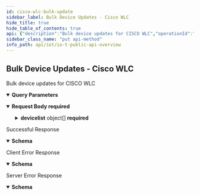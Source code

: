 ```yaml
---
id: cisco-wlc-bulk-update
sidebar_label: Bulk Device Updates - Cisco WLC
hide_title: true
hide_table_of_contents: true
api: {"description":"Bulk device updates for CISCO WLC","operationId":"cisco-wlc-bulk-update","security":[{"X-Key-Id":[],"X-Access-Key":[]}],"tags":["IoT Public API"],"parameters":[{"description":"The customer ID to which the API call is directed","in":"query","name":"customerid","required":true,"schema":{"type":"string"}},{"description":"Source of integration","in":"query","name":"updateSource","required":true,"schema":{"type":"string"}}],"requestBody":{"required":true,"content":{"application/json":{"schema":{"type":"object","required":["devicelist"],"properties":{"devicelist":{"type":"array","description":"devices","items":{"type":"object","properties":{"macAddress":{"type":"string"},"ipAddress":{"type":"string"},"radio":{"type":"string"},"connectionState":{"type":"string"},"wlanId":{"type":"string"},"SSID":{"type":"string"},"connectedDuration":{"type":"string"},"authentication":{"type":"string"},"status":{"type":"string"},"authMethod":{"type":"string"},"encryptionCipher":{"type":"string"},"rssi":{"type":"string"},"snr":{"type":"string"},"apName":{"type":"string"},"apIPAddress":{"type":"string"},"apMacAddress":{"type":"string"},"apRadioSlotId":{"type":"string"},"apModel":{"type":"string"},"location":{"type":"string"},"country":{"type":"string"},"BSSID":{"type":"string"},"apencryptionCipher":{"type":"string"},"bluetoothType":{"type":"string","description":"Only if isBluetooth is true"},"bluetoothDeviceType":{"type":"string","description":"Only if isBluetooth is true"},"frequency":{"type":"string","description":"Only if isBluetooth is true"},"channel":{"type":"string","description":"Only if isBluetooth is true"},"isBluetooth":{"type":"boolean"}}}}}},"examples":{"payloadExample":{"summary":"An example of payload of device list for Cisco WLC","value":{"devicelist":[{"apIPAddress":"10.6.72.226","apMacAddress":"6c:20:56:e6:87:0e","apModel":"AIR-CAP3602I-A-K9","apName":"DOLORES","bluetoothDeviceType":"BLE Beacon","bluetoothType":"BLE","channel":"unknown","connectedDuration":"01d:23h:08m:49s","connectionState":"Yes","frequency":"2.4GHz","isBluetooth":true,"location":"default location","macAddress":"04:a3:16:71:0a:f6","rssi":"-60dBm"},{"SSID":"DOLORES","apIPAddress":"10.6.72.226","apMacAddress":"6c:20:56:e6:87:0e","apModel":"AIR-CAP3602I-A-K9","apName":"DOLORES","apRadioSlotId":"0","authMethod":"WPA2 PSK","authentication":"Yes","connectedDuration":"26000","connectionState":"Associated","country":"US","encryptionCipher":"CCMP-128 (AES)","ipAddress":"2.2.2.1","location":"california","macAddress":"55:66:aa:bb:77:cc","radio":"802.11n(2.4 GHz)","rssi":"-30 dBm","snr":"51 dB","status":"Associated","wlanId":"1"}]}}}}}},"responses":{"200":{"description":"Successful Response","content":{"application/json":{"schema":{"type":"object","properties":{"api":{"type":"string","description":"API path"},"ver":{"type":"string","description":"API version"},"code":{"type":"string","description":"successful code(1)"},"message":{"type":"string","description":"successful message"},"updatedDeviceNum":{"type":"integer","description":"number of devices updated"}}},"examples":{"resolveSecurityAlertResponseExample":{"value":{"api":"device/bulkUpdate","ver":"v4.0","code":1,"message":"OK","updatedDeviceNum":5}}}}}},"4XX":{"description":"Client Error Response","content":{"application/json":{"schema":{"type":"object","properties":{"code":{"type":"string","description":"STATUS_CODE"},"msg":{"type":"string","description":"GENERAL_MESSAGE"}}},"examples":{"Bad Request":{"value":{"code":400,"msg":"Bad Request. This occurs when an HTTP request contains an invalid query string."}},"Forbidden access":{"value":{"code":403,"msg":"Forbidden access. Either the provided API key is invalid or it does not have the required RBAC permissions to run this API."}},"Too many requests":{"value":{"code":429,"msg":"Too many requests. The number of requests for device details for a single device exceeded the rate limit of 180 queries per minute per tenant."}}}}}},"5XX":{"description":"Server Error Response","content":{"application/json":{"schema":{"type":"object","properties":{"code":{"type":"string","description":"STATUS_CODE"},"msg":{"type":"string","description":"GENERAL_MESSAGE"}}},"examples":{"resolveSecurityAlertResponseExample":{"value":{"code":500,"msg":"Internal server error. A unified status for API communication type errors."}}}}}}},"method":"put","path":"/pub/v4.0/device/bulkUpdate?updateSource=cisco_wlc","servers":[{"url":"https://{customer-name}.iot.paloaltonetworks.com"}],"securitySchemes":{"X-Key-Id":{"description":"Your API header requires X-Key-Id for authentication.","type":"apiKey","in":"header","name":"X-Key-Id"},"X-Access-Key":{"description":"Your API header requires X-Key-Key for authentication.","type":"apiKey","in":"header","name":"X-Access-Key"}},"jsonRequestBodyExample":{"devicelist":[{"macAddress":"string","ipAddress":"string","radio":"string","connectionState":"string","wlanId":"string","SSID":"string","connectedDuration":"string","authentication":"string","status":"string","authMethod":"string","encryptionCipher":"string","rssi":"string","snr":"string","apName":"string","apIPAddress":"string","apMacAddress":"string","apRadioSlotId":"string","apModel":"string","location":"string","country":"string","BSSID":"string","apencryptionCipher":"string","bluetoothType":"string","bluetoothDeviceType":"string","frequency":"string","channel":"string","isBluetooth":true}]},"info":{"description":"Please refer [IoT Public API Authentication](iot-public-api-headers) to know how to get API Key<br/>\n","title":"IoT Public API Overview","version":"v4.0","contact":{}}}
sidebar_class_name: "put api-method"
info_path: api/iot/io-t-public-api-overview
---
```



## Bulk Device Updates - Cisco WLC



Bulk device updates for CISCO WLC

<details style={{"marginBottom":"1rem"}} data-collapsed={false} open={true}><summary style={{}}><strong>Query Parameters</strong></summary><div><ul><ParamsItem className={"paramsItem"} param={{"description":"The customer ID to which the API call is directed","in":"query","name":"customerid","required":true,"schema":{"type":"string"}}}></ParamsItem><ParamsItem className={"paramsItem"} param={{"description":"Source of integration","in":"query","name":"updateSource","required":true,"schema":{"type":"string"}}}></ParamsItem></ul></div></details><details style={{}} data-collapsed={false} open={true}><summary style={{"textAlign":"left"}}><strong>Request Body</strong><strong style={{"fontSize":"var(--ifm-code-font-size)","color":"var(--openapi-required)"}}> required</strong></summary><div style={{"textAlign":"left","marginLeft":"1rem"}}></div><ul style={{"marginLeft":"1rem"}}><SchemaItem collapsible={true} className={"schemaItem"}><details style={{}}><summary style={{}}><strong>devicelist</strong><span style={{"opacity":"0.6"}}> object[]</span><strong style={{"fontSize":"var(--ifm-code-font-size)","color":"var(--openapi-required)"}}> required</strong></summary><div style={{"marginLeft":"1rem"}}><div style={{"marginTop":".5rem","marginBottom":".5rem"}}>

devices

</div><SchemaItem collapsible={false} name={"macAddress"} required={false} schemaDescription={undefined} schemaName={"string"} qualifierMessage={undefined}></SchemaItem><SchemaItem collapsible={false} name={"ipAddress"} required={false} schemaDescription={undefined} schemaName={"string"} qualifierMessage={undefined}></SchemaItem><SchemaItem collapsible={false} name={"radio"} required={false} schemaDescription={undefined} schemaName={"string"} qualifierMessage={undefined}></SchemaItem><SchemaItem collapsible={false} name={"connectionState"} required={false} schemaDescription={undefined} schemaName={"string"} qualifierMessage={undefined}></SchemaItem><SchemaItem collapsible={false} name={"wlanId"} required={false} schemaDescription={undefined} schemaName={"string"} qualifierMessage={undefined}></SchemaItem><SchemaItem collapsible={false} name={"SSID"} required={false} schemaDescription={undefined} schemaName={"string"} qualifierMessage={undefined}></SchemaItem><SchemaItem collapsible={false} name={"connectedDuration"} required={false} schemaDescription={undefined} schemaName={"string"} qualifierMessage={undefined}></SchemaItem><SchemaItem collapsible={false} name={"authentication"} required={false} schemaDescription={undefined} schemaName={"string"} qualifierMessage={undefined}></SchemaItem><SchemaItem collapsible={false} name={"status"} required={false} schemaDescription={undefined} schemaName={"string"} qualifierMessage={undefined}></SchemaItem><SchemaItem collapsible={false} name={"authMethod"} required={false} schemaDescription={undefined} schemaName={"string"} qualifierMessage={undefined}></SchemaItem><SchemaItem collapsible={false} name={"encryptionCipher"} required={false} schemaDescription={undefined} schemaName={"string"} qualifierMessage={undefined}></SchemaItem><SchemaItem collapsible={false} name={"rssi"} required={false} schemaDescription={undefined} schemaName={"string"} qualifierMessage={undefined}></SchemaItem><SchemaItem collapsible={false} name={"snr"} required={false} schemaDescription={undefined} schemaName={"string"} qualifierMessage={undefined}></SchemaItem><SchemaItem collapsible={false} name={"apName"} required={false} schemaDescription={undefined} schemaName={"string"} qualifierMessage={undefined}></SchemaItem><SchemaItem collapsible={false} name={"apIPAddress"} required={false} schemaDescription={undefined} schemaName={"string"} qualifierMessage={undefined}></SchemaItem><SchemaItem collapsible={false} name={"apMacAddress"} required={false} schemaDescription={undefined} schemaName={"string"} qualifierMessage={undefined}></SchemaItem><SchemaItem collapsible={false} name={"apRadioSlotId"} required={false} schemaDescription={undefined} schemaName={"string"} qualifierMessage={undefined}></SchemaItem><SchemaItem collapsible={false} name={"apModel"} required={false} schemaDescription={undefined} schemaName={"string"} qualifierMessage={undefined}></SchemaItem><SchemaItem collapsible={false} name={"location"} required={false} schemaDescription={undefined} schemaName={"string"} qualifierMessage={undefined}></SchemaItem><SchemaItem collapsible={false} name={"country"} required={false} schemaDescription={undefined} schemaName={"string"} qualifierMessage={undefined}></SchemaItem><SchemaItem collapsible={false} name={"BSSID"} required={false} schemaDescription={undefined} schemaName={"string"} qualifierMessage={undefined}></SchemaItem><SchemaItem collapsible={false} name={"apencryptionCipher"} required={false} schemaDescription={undefined} schemaName={"string"} qualifierMessage={undefined}></SchemaItem><SchemaItem collapsible={false} name={"bluetoothType"} required={false} schemaDescription={"Only if isBluetooth is true"} schemaName={"string"} qualifierMessage={undefined}></SchemaItem><SchemaItem collapsible={false} name={"bluetoothDeviceType"} required={false} schemaDescription={"Only if isBluetooth is true"} schemaName={"string"} qualifierMessage={undefined}></SchemaItem><SchemaItem collapsible={false} name={"frequency"} required={false} schemaDescription={"Only if isBluetooth is true"} schemaName={"string"} qualifierMessage={undefined}></SchemaItem><SchemaItem collapsible={false} name={"channel"} required={false} schemaDescription={"Only if isBluetooth is true"} schemaName={"string"} qualifierMessage={undefined}></SchemaItem><SchemaItem collapsible={false} name={"isBluetooth"} required={false} schemaDescription={undefined} schemaName={"boolean"} qualifierMessage={undefined}></SchemaItem></div></details></SchemaItem></ul></details><div><ApiTabs><TabItem label={"200"} value={"200"}><div>

Successful Response

</div><div><details style={{}} data-collapsed={false} open={true}><summary style={{"textAlign":"left"}}><strong>Schema</strong></summary><div style={{"textAlign":"left","marginLeft":"1rem"}}></div><ul style={{"marginLeft":"1rem"}}><SchemaItem collapsible={false} name={"api"} required={false} schemaDescription={"API path"} schemaName={"string"} qualifierMessage={undefined}></SchemaItem><SchemaItem collapsible={false} name={"ver"} required={false} schemaDescription={"API version"} schemaName={"string"} qualifierMessage={undefined}></SchemaItem><SchemaItem collapsible={false} name={"code"} required={false} schemaDescription={"successful code(1)"} schemaName={"string"} qualifierMessage={undefined}></SchemaItem><SchemaItem collapsible={false} name={"message"} required={false} schemaDescription={"successful message"} schemaName={"string"} qualifierMessage={undefined}></SchemaItem><SchemaItem collapsible={false} name={"updatedDeviceNum"} required={false} schemaDescription={"number of devices updated"} schemaName={"integer"} qualifierMessage={undefined}></SchemaItem></ul></details></div></TabItem><TabItem label={"4XX"} value={"4XX"}><div>

Client Error Response

</div><div><details style={{}} data-collapsed={false} open={true}><summary style={{"textAlign":"left"}}><strong>Schema</strong></summary><div style={{"textAlign":"left","marginLeft":"1rem"}}></div><ul style={{"marginLeft":"1rem"}}><SchemaItem collapsible={false} name={"code"} required={false} schemaDescription={"STATUS_CODE"} schemaName={"string"} qualifierMessage={undefined}></SchemaItem><SchemaItem collapsible={false} name={"msg"} required={false} schemaDescription={"GENERAL_MESSAGE"} schemaName={"string"} qualifierMessage={undefined}></SchemaItem></ul></details></div></TabItem><TabItem label={"5XX"} value={"5XX"}><div>

Server Error Response

</div><div><details style={{}} data-collapsed={false} open={true}><summary style={{"textAlign":"left"}}><strong>Schema</strong></summary><div style={{"textAlign":"left","marginLeft":"1rem"}}></div><ul style={{"marginLeft":"1rem"}}><SchemaItem collapsible={false} name={"code"} required={false} schemaDescription={"STATUS_CODE"} schemaName={"string"} qualifierMessage={undefined}></SchemaItem><SchemaItem collapsible={false} name={"msg"} required={false} schemaDescription={"GENERAL_MESSAGE"} schemaName={"string"} qualifierMessage={undefined}></SchemaItem></ul></details></div></TabItem></ApiTabs></div>
      